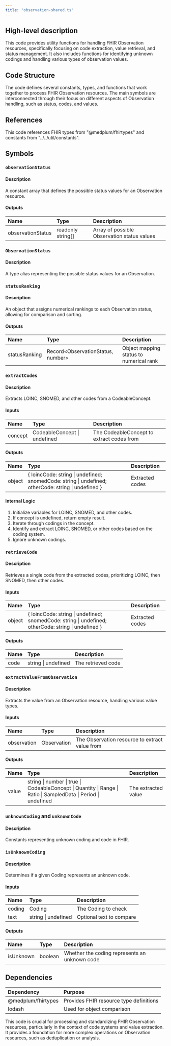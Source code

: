 ```yaml
---
title: "observation-shared.ts"
---
```


## High-level description
This code provides utility functions for handling FHIR Observation resources, specifically focusing on code extraction, value retrieval, and status management. It also includes functions for identifying unknown codings and handling various types of observation values.

## Code Structure
The code defines several constants, types, and functions that work together to process FHIR Observation resources. The main symbols are interconnected through their focus on different aspects of Observation handling, such as status, codes, and values.

## References
This code references FHIR types from "@medplum/fhirtypes" and constants from "../../util/constants".

## Symbols

### `observationStatus`
#### Description
A constant array that defines the possible status values for an Observation resource.

#### Outputs
| Name | Type | Description |
|:-----|:-----|:------------|
| observationStatus | readonly string[] | Array of possible Observation status values |

### `ObservationStatus`
#### Description
A type alias representing the possible status values for an Observation.

### `statusRanking`
#### Description
An object that assigns numerical rankings to each Observation status, allowing for comparison and sorting.

#### Outputs
| Name | Type | Description |
|:-----|:-----|:------------|
| statusRanking | Record&lt;ObservationStatus, number&gt; | Object mapping status to numerical rank |

### `extractCodes`
#### Description
Extracts LOINC, SNOMED, and other codes from a CodeableConcept.

#### Inputs
| Name | Type | Description |
|:-----|:-----|:------------|
| concept | CodeableConcept \| undefined | The CodeableConcept to extract codes from |

#### Outputs
| Name | Type | Description |
|:-----|:-----|:------------|
| object | { loincCode: string \| undefined; snomedCode: string \| undefined; otherCode: string \| undefined } | Extracted codes |

#### Internal Logic
1. Initialize variables for LOINC, SNOMED, and other codes.
2. If concept is undefined, return empty result.
3. Iterate through codings in the concept.
4. Identify and extract LOINC, SNOMED, or other codes based on the coding system.
5. Ignore unknown codings.

### `retrieveCode`
#### Description
Retrieves a single code from the extracted codes, prioritizing LOINC, then SNOMED, then other codes.

#### Inputs
| Name | Type | Description |
|:-----|:-----|:------------|
| object | { loincCode: string \| undefined; snomedCode: string \| undefined; otherCode: string \| undefined } | Extracted codes |

#### Outputs
| Name | Type | Description |
|:-----|:-----|:------------|
| code | string \| undefined | The retrieved code |

### `extractValueFromObservation`
#### Description
Extracts the value from an Observation resource, handling various value types.

#### Inputs
| Name | Type | Description |
|:-----|:-----|:------------|
| observation | Observation | The Observation resource to extract value from |

#### Outputs
| Name | Type | Description |
|:-----|:-----|:------------|
| value | string \| number \| true \| CodeableConcept \| Quantity \| Range \| Ratio \| SampledData \| Period \| undefined | The extracted value |

### `unknownCoding` and `unknownCode`
#### Description
Constants representing unknown coding and code in FHIR.

### `isUnknownCoding`
#### Description
Determines if a given Coding represents an unknown code.

#### Inputs
| Name | Type | Description |
|:-----|:-----|:------------|
| coding | Coding | The Coding to check |
| text | string \| undefined | Optional text to compare |

#### Outputs
| Name | Type | Description |
|:-----|:-----|:------------|
| isUnknown | boolean | Whether the coding represents an unknown code |

## Dependencies
| Dependency | Purpose |
|:-----------|:--------|
| @medplum/fhirtypes | Provides FHIR resource type definitions |
| lodash | Used for object comparison |

This code is crucial for processing and standardizing FHIR Observation resources, particularly in the context of code systems and value extraction. It provides a foundation for more complex operations on Observation resources, such as deduplication or analysis.